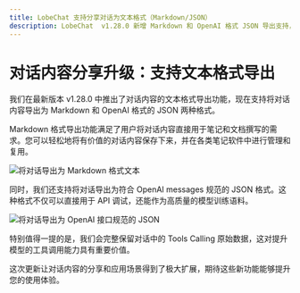 ```yaml
---
title: LobeChat 支持分享对话为文本格式（Markdown/JSON）
description: LobeChat  v1.28.0 新增 Markdown 和 OpenAI 格式 JSON 导出支持，让对话内容能轻松转化为笔记素材、开发调试数据和训练语料，显著提升对话内容的复用价值。
---
```


# 对话内容分享升级：支持文本格式导出

我们在最新版本 v1.28.0 中推出了对话内容的文本格式导出功能，现在支持将对话内容导出为 Markdown 和 OpenAI 格式的 JSON 两种格式。

Markdown 格式导出功能满足了用户将对话内容直接用于笔记和文档撰写的需求。您可以轻松地将有价值的对话内容保存下来，并在各类笔记软件中进行管理和复用。

![将对话导出为 Markdown 格式文本](https://github.com/user-attachments/assets/29508dda-2382-430f-bc81-fb23f02149f8)

同时，我们还支持将对话导出为符合 OpenAI messages 规范的 JSON 格式。这种格式不仅可以直接用于 API 调试，还能作为高质量的模型训练语料。

![将对话导出为 OpenAI 接口规范的 JSON](https://github.com/user-attachments/assets/484f28f4-017c-4ed7-948b-4a8d51f0b63a)

特别值得一提的是，我们会完整保留对话中的 Tools Calling 原始数据，这对提升模型的工具调用能力具有重要价值。

这次更新让对话内容的分享和应用场景得到了极大扩展，期待这些新功能能够提升您的使用体验。
